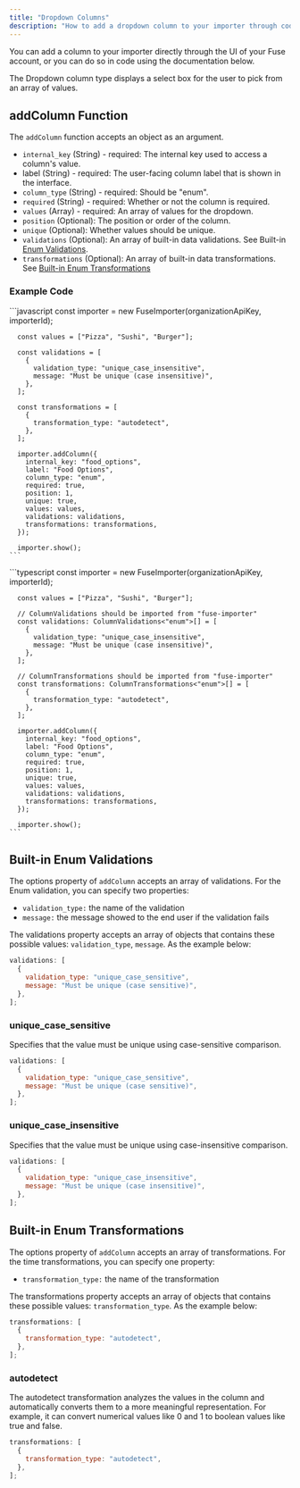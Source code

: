 ```yaml
---
title: "Dropdown Columns"
description: "How to add a dropdown column to your importer through code."
---
```


You can add a column to your importer directly through the UI of your Fuse account, or you can do so in code using the documentation below.

The Dropdown column type displays a select box for the user to pick from an array of values.

## addColumn Function

The `addColumn` function accepts an object as an argument.

- `internal_key` (String) - required: The internal key used to access a column's value.
- label (String) - required: The user-facing column label that is shown in the interface.
- `column_type` (String) - required: Should be "enum".
- `required` (String) - required: Whether or not the column is required.
- `values` (Array) - required: An array of values for the dropdown.
- `position` (Optional): The position or order of the column.
- `unique` (Optional): Whether values should be unique.
- `validations` (Optional): An array of built-in data validations. See Built-in [Enum Validations](#built-in-enum-validations).
- `transformations` (Optional): An array of built-in data transformations. See [Built-in Enum Transformations](#built-in-enum-transformations)

### Example Code

<Tabs>
  <Tab title="JavaScript">
    ```javascript
      const importer = new FuseImporter(organizationApiKey, importerId);

      const values = ["Pizza", "Sushi", "Burger"];

      const validations = [
        {
          validation_type: "unique_case_insensitive",
          message: "Must be unique (case insensitive)",
        },
      ];

      const transformations = [
        {
          transformation_type: "autodetect",
        },
      ];

      importer.addColumn({
        internal_key: "food_options",
        label: "Food Options",
        column_type: "enum",
        required: true,
        position: 1,
        unique: true,
        values: values,
        validations: validations,
        transformations: transformations,
      });

      importer.show();
    ```

  </Tab>
  <Tab title="TypeScript">
    ```typescript
      const importer = new FuseImporter(organizationApiKey, importerId);

      const values = ["Pizza", "Sushi", "Burger"];

      // ColumnValidations should be imported from "fuse-importer"
      const validations: ColumnValidations<"enum">[] = [
        {
          validation_type: "unique_case_insensitive",
          message: "Must be unique (case insensitive)",
        },
      ];

      // ColumnTransformations should be imported from "fuse-importer"
      const transformations: ColumnTransformations<"enum">[] = [
        {
          transformation_type: "autodetect",
        },
      ];

      importer.addColumn({
        internal_key: "food_options",
        label: "Food Options",
        column_type: "enum",
        required: true,
        position: 1,
        unique: true,
        values: values,
        validations: validations,
        transformations: transformations,
      });

      importer.show();
    ```

  </Tab>
</Tabs>

## Built-in Enum Validations

The options property of `addColumn` accepts an array of validations. For the Enum validation, you can specify two properties:

- `validation_type:` the name of the validation
- `message:` the message showed to the end user if the validation fails

The validations property accepts an array of objects that contains these possible values: `validation_type`, `message`. As the example below:

```javascript
validations: [
  {
    validation_type: "unique_case_sensitive",
    message: "Must be unique (case sensitive)",
  },
];
```

### unique_case_sensitive

Specifies that the value must be unique using case-sensitive comparison.

```javascript
validations: [
  {
    validation_type: "unique_case_sensitive",
    message: "Must be unique (case sensitive)",
  },
];
```

### unique_case_insensitive

Specifies that the value must be unique using case-insensitive comparison.

```javascript
validations: [
  {
    validation_type: "unique_case_insensitive",
    message: "Must be unique (case insensitive)",
  },
];
```

## Built-in Enum Transformations

The options property of `addColumn` accepts an array of transformations. For the time transformations, you can specify one property:

- `transformation_type:` the name of the transformation

The transformations property accepts an array of objects that contains these possible values: `transformation_type`. As the example below:

```javascript
transformations: [
  {
    transformation_type: "autodetect",
  },
];
```

### autodetect

The autodetect transformation analyzes the values in the column and automatically converts them to a more meaningful representation. For example, it can convert numerical values like 0 and 1 to boolean values like true and false.

```javascript
transformations: [
  {
    transformation_type: "autodetect",
  },
];
```
